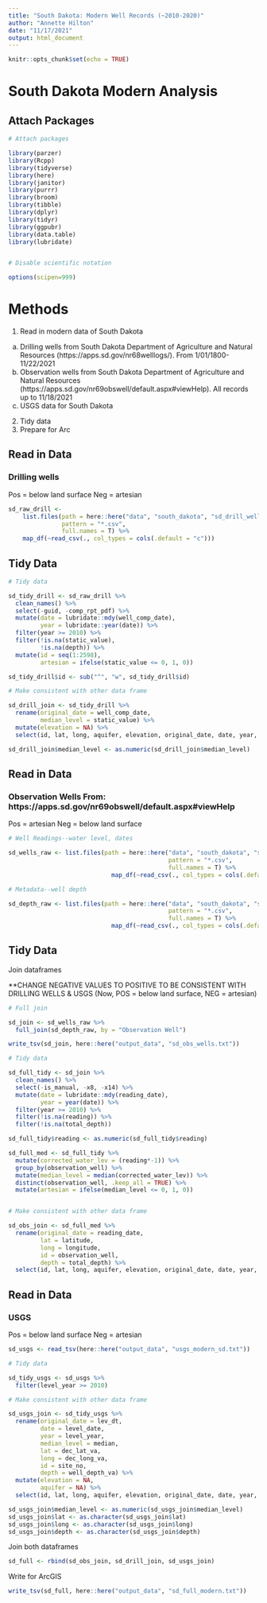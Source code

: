 ```yaml
---
title: "South Dakota: Modern Well Records (~2010-2020)"
author: "Annette Hilton"
date: "11/17/2021"
output: html_document
---
```


```r
knitr::opts_chunk$set(echo = TRUE)
```

# South Dakota Modern Analysis 

## Attach Packages

```r
# Attach packages 

library(parzer)
library(Rcpp)
library(tidyverse)
library(here)
library(janitor)
library(purrr)
library(broom)
library(tibble)
library(dplyr)
library(tidyr)
library(ggpubr)
library(data.table)
library(lubridate)


# Disable scientific notation 

options(scipen=999)
```

# Methods 

1. Read in modern data of South Dakota 
  a. Drilling wells from South Dakota Department of Agriculture and Natural Resources (https://apps.sd.gov/nr68welllogs/). From 1/01/1800-11/22/2021 
  b. Observation wells from South Dakota Department of Agriculture and Natural Resources (https://apps.sd.gov/nr69obswell/default.aspx#viewHelp). All records up to 11/18/2021
  c. USGS data for South Dakota 
2. Tidy data 
3. Prepare for Arc 

## Read in Data

### Drilling wells 

Pos = below land surface 
Neg = artesian 

```r
sd_raw_drill <-
    list.files(path = here::here("data", "south_dakota", "sd_drill_wells"),
               pattern = "*.csv", 
               full.names = T) %>% 
    map_df(~read_csv(., col_types = cols(.default = "c"))) 

```

## Tidy Data 

```r
# Tidy data 

sd_tidy_drill <- sd_raw_drill %>% 
  clean_names() %>% 
  select(-guid, -comp_rpt_pdf) %>% 
  mutate(date = lubridate::mdy(well_comp_date), 
         year = lubridate::year(date)) %>% 
  filter(year >= 2010) %>% 
  filter(!is.na(static_value), 
         !is.na(depth)) %>% 
  mutate(id = seq(1:2598), 
         artesian = ifelse(static_value <= 0, 1, 0)) 

sd_tidy_drill$id <- sub("^", "w", sd_tidy_drill$id) 

# Make consistent with other data frame 

sd_drill_join <- sd_tidy_drill %>% 
  rename(original_date = well_comp_date, 
         median_level = static_value) %>% 
  mutate(elevation = NA) %>% 
  select(id, lat, long, aquifer, elevation, original_date, date, year, depth, median_level, artesian) 

sd_drill_join$median_level <- as.numeric(sd_drill_join$median_level)

```

## Read in Data 

### Observation Wells From: https://apps.sd.gov/nr69obswell/default.aspx#viewHelp

Pos = artesian 
Neg = below land surface 

```r
# Well Readings--water level, dates 

sd_wells_raw <- list.files(path = here::here("data", "south_dakota", "sd_obs_wells", "well_readings"), 
                                             pattern = "*.csv", 
                                             full.names = T) %>% 
                             map_df(~read_csv(., col_types = cols(.default = "c")))

# Metadata--well depth 

sd_depth_raw <- list.files(path = here::here("data", "south_dakota", "sd_obs_wells", "meta_data"), 
                                             pattern = "*.csv", 
                                             full.names = T) %>% 
                             map_df(~read_csv(., col_types = cols(.default = "c")))
```

## Tidy Data 

Join dataframes 

**CHANGE NEGATIVE VALUES TO POSITIVE TO BE CONSISTENT WITH DRILLING WELLS & USGS 
(Now, POS = below land surface, NEG = artesian)

```r
# Full join 

sd_join <- sd_wells_raw %>% 
  full_join(sd_depth_raw, by = "Observation Well")

write_tsv(sd_join, here::here("output_data", "sd_obs_wells.txt"))

# Tidy data 

sd_full_tidy <- sd_join %>% 
  clean_names() %>% 
  select(-is_manual, -x8, -x14) %>% 
  mutate(date = lubridate::mdy(reading_date), 
         year = year(date)) %>% 
  filter(year >= 2010) %>% 
  filter(!is.na(reading)) %>% 
  filter(!is.na(total_depth)) 

sd_full_tidy$reading <- as.numeric(sd_full_tidy$reading)

sd_full_med <- sd_full_tidy %>% 
  mutate(corrected_water_lev = (reading*-1)) %>% 
  group_by(observation_well) %>% 
  mutate(median_level = median(corrected_water_lev)) %>% 
  distinct(observation_well, .keep_all = TRUE) %>% 
  mutate(artesian = ifelse(median_level <= 0, 1, 0))


# Make consistent with other data frame 

sd_obs_join <- sd_full_med %>% 
  rename(original_date = reading_date, 
         lat = latitude, 
         long = longitude, 
         id = observation_well, 
         depth = total_depth) %>% 
  select(id, lat, long, aquifer, elevation, original_date, date, year, depth, median_level, artesian)

```

## Read in Data 

### USGS 

Pos = below land surface 
Neg = artesian 

```r
sd_usgs <- read_tsv(here::here("output_data", "usgs_modern_sd.txt"))

```

```r
# Tidy data 

sd_tidy_usgs <- sd_usgs %>%   
  filter(level_year >= 2010) 

# Make consistent with other data frame 

sd_usgs_join <- sd_tidy_usgs %>% 
  rename(original_date = lev_dt, 
         date = level_date,
         year = level_year, 
         median_level = median, 
         lat = dec_lat_va, 
         long = dec_long_va, 
         id = site_no, 
         depth = well_depth_va) %>% 
  mutate(elevation = NA, 
         aquifer = NA) %>% 
  select(id, lat, long, aquifer, elevation, original_date, date, year, depth, median_level, artesian) 

sd_usgs_join$median_level <- as.numeric(sd_usgs_join$median_level)
sd_usgs_join$lat <- as.character(sd_usgs_join$lat)
sd_usgs_join$long <- as.character(sd_usgs_join$long)
sd_usgs_join$depth <- as.character(sd_usgs_join$depth)

```

Join both dataframes 

```r
sd_full <- rbind(sd_obs_join, sd_drill_join, sd_usgs_join)
```

Write for ArcGIS 

```r
write_tsv(sd_full, here::here("output_data", "sd_full_modern.txt"))
```


